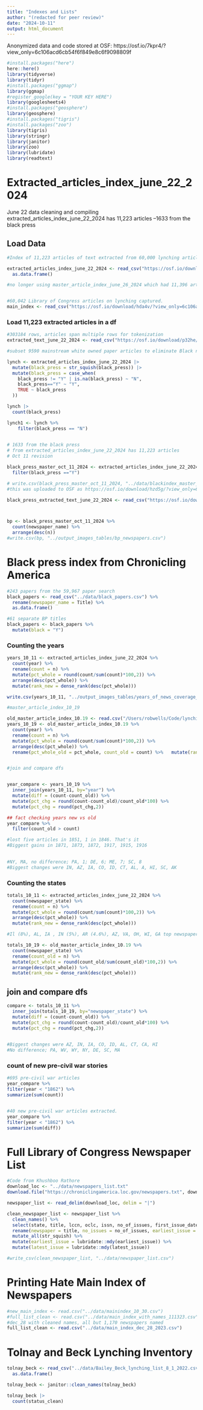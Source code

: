 ```yaml
---
title: "Indexes and Lists"
author: "(redacted for peer review)"
date: "2024-10-11"
output: html_document
---
```


Anonymized data and code stored at OSF: https://osf.io/7kpr4/?view_only=6c106acd6cb54f6f849e8c6f9098809f



```r
#install.packages("here")
here::here()
library(tidyverse)
library(tidyr)
#install.packages("ggmap")
library(ggmap)
#register_google(key = "YOUR KEY HERE")
library(googlesheets4)
#install.packages("geosphere")
library(geosphere)
#install.packages("tigris")
#install.packages("zoo")
library(tigris)
library(stringr)
library(janitor)
library(zoo)
library(lubridate)
library(readtext)

```

# Extracted_articles_index_june_22_2024
June 22 data cleaning and compiling
extracted_articles_index_june_22_2024 has 11,223 articles
--1633 from the black press

## Load Data
```r
#Index of 11,223 articles of text extracted from 60,000 lynching articles: 18.7% of all 60,042 search captured

extracted_articles_index_june_22_2024 <- read_csv("https://osf.io/download/z39ku/?view_only=6c106acd6cb54f6f849e8c6f9098809f") %>%
  as.data.frame()

#no longer using master_article_index_june_26_2024 which had 11,396 articles observed by coding team. instead using extracted_articles_index_june_22_2024 with 11,223 articles, about 19% of all 60,042 entries in search


#60,042 Library of Congress articles on lynching captured.
main_index <- read_csv("https://osf.io/download/hda4v/?view_only=6c106acd6cb54f6f849e8c6f9098809f")

```

### Load 11,223 extracted articles in a df
```r
#303184 rows, articles span multiple rows for tokenization
extracted_text_june_22_2024 <- read_csv("https://osf.io/download/p32he/?view_only=6c106acd6cb54f6f849e8c6f9098809f")

#subset 9590 mainstream white owned paper articles to eliminate Black newspapers

lynch <- extracted_articles_index_june_22_2024 |> 
  mutate(black_press = str_squish(black_press)) |> 
  mutate(black_press = case_when(
    black_press != "Y" | is.na(black_press) ~ "N",
    black_press=="Y" ~ "Y",
    TRUE ~ black_press
  ))

lynch |> 
  count(black_press)

lynch1 <- lynch %>% 
    filter(black_press == "N")  
  


```



```r
# 1633 from the black press
# from extracted_articles_index_june_22_2024 has 11,223 articles
# Oct 11 revision

black_press_master_oct_11_2024 <- extracted_articles_index_june_22_2024 %>% 
  filter(black_press =="Y")

# write.csv(black_press_master_oct_11_2024, "../data/blackindex_master_oct_11_2024.csv")
#this was uploaded to OSF as https://osf.io/download/hzd5g/?view_only=6c106acd6cb54f6f849e8c6f9098809f

black_press_extracted_text_june_22_2024 <- read_csv("https://osf.io/download/t75k2/?view_only=6c106acd6cb54f6f849e8c6f9098809f")



bp <- black_press_master_oct_11_2024 %>% 
  count(newspaper_name) %>% 
  arrange(desc(n))
#write.csv(bp, "../output_images_tables/bp_newspapers.csv")

```

# Black press index from Chronicling America
```r
#243 papers from the 59,967 paper search
black_papers <- read_csv("../data/black_papers.csv") %>% 
  rename(newspaper_name = Title) %>% 
  as.data.frame()

#61 separate BP titles
black_papers <- black_papers %>% 
  mutate(black = "Y")

```


### Counting the years

```r

years_10_11 <- extracted_articles_index_june_22_2024 %>% 
  count(year) %>% 
  rename(count = n) %>% 
  mutate(pct_whole = round(count/sum(count)*100,2)) %>% 
  arrange(desc(pct_whole)) %>% 
  mutate(rank_new = dense_rank(desc(pct_whole)))

write.csv(years_10_11, "../output_images_tables/years_of_news_coverage_10_11_2024.csv")

#master_article_index_10_19

old_master_article_index_10.19 <- read.csv("/Users/robwells/Code/lynching_press/storage_old_article_indexes_lists/master_article_index_10.19.csv")
years_10_19 <- old_master_article_index_10.19 %>% 
  count(year) %>% 
  rename(count = n) %>% 
  mutate(pct_whole = round(count/sum(count)*100,2)) %>% 
  arrange(desc(pct_whole)) %>% 
  rename(pct_whole_old = pct_whole, count_old = count) %>%   mutate(rank_old = dense_rank(desc(pct_whole_old)))


#join and compare dfs


year_compare <- years_10_19 %>% 
  inner_join(years_10_11, by="year") %>% 
  mutate(diff = (count-count_old)) %>% 
  mutate(pct_chg = round(count-count_old)/count_old*100) %>% 
  mutate(pct_chg = round(pct_chg,2))

## fact checking years new vs old
year_compare %>% 
  filter(count_old > count)

#lost five articles in 1851, 1 in 1846. That's it
#Biggest gains in 1871, 1873, 1872, 1917, 1915, 1916

         
#NY, MA, no difference; PA, 1; DE, 6; ME, 7; SC, 8
#Biggest changes were IN, AZ, IA, CO, ID, CT, AL, A, HI, SC, AK

```



### Counting the states

```r
totals_10_11 <- extracted_articles_index_june_22_2024 %>% 
  count(newspaper_state) %>% 
  rename(count = n) %>% 
  mutate(pct_whole = round(count/sum(count)*100,2)) %>% 
  arrange(desc(pct_whole)) %>% 
  mutate(rank_new = dense_rank(desc(pct_whole)))

#Il (8%), AL, IA , IN (5%), AR (4.6%), AZ, VA, OH, WI, GA top newspaper states

totals_10_19 <- old_master_article_index_10.19 %>% 
  count(newspaper_state) %>% 
  rename(count_old = n) %>% 
  mutate(pct_whole = round(count_old/sum(count_old)*100,2)) %>% 
  arrange(desc(pct_whole)) %>% 
  mutate(rank_new = dense_rank(desc(pct_whole)))

```

## join and compare dfs


```r
compare <- totals_10_11 %>% 
  inner_join(totals_10_19, by="newspaper_state") %>% 
  mutate(diff = (count-count_old)) %>% 
  mutate(pct_chg = round(count-count_old)/count_old*100) %>% 
  mutate(pct_chg = round(pct_chg,2))
         

#Biggest changes were AZ, IN, IA, CO, ID, AL, CT, CA, HI
#No difference; PA, WV, WY, NY, DE, SC, MA
```


### count of new pre-civil war stories

```r
#695 pre-civil war articles
year_compare %>% 
filter(year < "1862") %>% 
summarize(sum(count))


#40 new pre-civil war articles extracted.
year_compare %>% 
filter(year < "1862") %>% 
summarize(sum(diff))


```

# Full Library of Congress Newspaper List
```r


#Code from Khushboo Rathore
download_loc <- "../data/newspapers_list.txt"
download.file("https://chroniclingamerica.loc.gov/newspapers.txt", download_loc)

newspaper_list <- read_delim(download_loc, delim = "|")

clean_newspaper_list <- newspaper_list %>% 
  clean_names() %>% 
  select(state, title, lccn, oclc, issn, no_of_issues, first_issue_date, last_issue_date) %>% 
  rename(newspaper = title, no_issues = no_of_issues, earliest_issue = first_issue_date, latest_issue = last_issue_date) %>% 
  mutate_all(str_squish) %>% 
  mutate(earliest_issue = lubridate::mdy(earliest_issue)) %>% 
  mutate(latest_issue = lubridate::mdy(latest_issue))

#write_csv(clean_newspaper_list, "../data/newspaper_list.csv")
```

# Printing Hate Main Index of Newspapers

```r
#new_main_index <- read.csv("../data/mainindex_10_30.csv")
#full_list_clean <- read.csv("../data/main_index_with_names_111323.csv")
#dec_28 with cleaned names, all but 1,170 newspapers named
full_list_clean <- read.csv("../data/main_index_dec_28_2023.csv")

```


# Tolnay and Beck Lynching Inventory
```r

tolnay_beck <- read_csv("../data/Bailey_Beck_lynching_list_8_1_2022.csv") %>% 
  as.data.frame()

tolnay_beck <- janitor::clean_names(tolnay_beck)

```
```r
tolnay_beck |> 
  count(status_clean)
```


